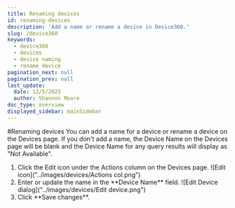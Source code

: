 ```yaml
---
title: Renaming devices
id: renaming-devices
description: 'Add a name or rename a device in Device360.'
slug: /device360
keywords:
  - device360
  - devices
  - device naming
  - rename device
pagination_next: null
pagination_prev: null
last_update:
  date: 12/5/2023
  author: Shannon Moore
doc_type: overview
displayed_sidebar: mainSidebar
---
```

#Renaming devices
You can add a name for a device or rename a device on the Devices page. If you don't add a name, the Device Name on the Devices page will be blank and the Device Name for any query results will display as "Not Available". 
<ol>
<li>Click the Edit icon under the Actions column on the Devices page. 
 ![Edit icon]("../images/devices/Actions col.png")
</li>
<li> Enter or update the name in the **Device Name** field. 
 ![Edit Device dialog]("../images/devices/Edit device.png")
</li>
<li> Click **Save changes**. 
</li>
</ol>
